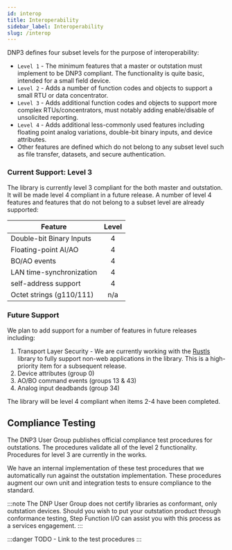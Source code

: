 ```yaml
---
id: interop
title: Interoperability
sidebar_label: Interoperability
slug: /interop
---
```


DNP3 defines four subset levels for the purpose of interoperability:

* `Level 1` - The minimum features that a master or outstation must implement to be DNP3 compliant. The functionality is quite basic, intended for a small field device.
* `Level 2` - Adds a number of function codes and objects to support a small RTU or data concentrator.
* `Level 3` - Adds additional function codes and objects to support more complex RTUs/concentrators, must notably adding enable/disable of unsolicited reporting.
* `Level 4` - Adds additional less-commonly used features including floating point analog variations, double-bit binary inputs, and device attributes.
* Other features are defined which do not belong to any subset level such as file transfer, datasets, and secure authentication.


### Current Support: Level 3

The library is currently level 3 compliant for the both master and outstation. It will be made level 4 compliant in a future release. A number of level 4
features and features that do not belong to a subset level are already supported:

| Feature                   | Level |
|---------------------------|:-----:|
| Double-bit Binary Inputs  |  4    |
| Floating-point AI/AO      |  4    |
| BO/AO events              |  4    |
| LAN time-synchronization  |  4    |
| self-address support      |  4    |
| Octet strings (g110/111)  |  n/a  |

### Future Support

We plan to add support for a number of features in future releases including:

1. Transport Layer Security - We are currently working with the [Rustls](https://github.com/ctz/rustls) library to fully support non-web applications in the
library. This is a high-priority item for a subsequent release.
2. Device attributes (group 0)
3. AO/BO command events (groups 13 & 43)
4. Analog input deadbands (group 34)

The library will be level 4 compliant when items 2-4 have been completed.

## Compliance Testing

The DNP3 User Group publishes official compliance test procedures for outstations. The procedures validate all of the level 2 functionality. Procedures
for level 3 are currently in the works.


We have an internal implementation of these test procedures that we automatically run against the outstation implementation. These procedures augment our
own unit and integration tests to ensure compliance to the standard.

:::note
The DNP User Group does not certify libraries as conformant, only outstation devices. Should you wish to put your outstation product through conformance
testing, Step Function I/O can assist you with this process as a services engagement.
:::

:::danger
TODO - Link to the test procedures
:::